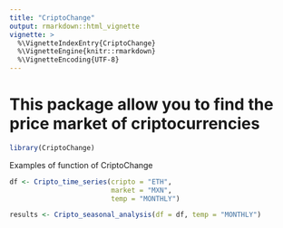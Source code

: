```yaml
---
title: "CriptoChange"
output: rmarkdown::html_vignette
vignette: >
  %\VignetteIndexEntry{CriptoChange}
  %\VignetteEngine{knitr::rmarkdown}
  %\VignetteEncoding{UTF-8}
---
```

# This package allow you to find the price market of criptocurrencies

```r
library(CriptoChange)
```

Examples of function of CriptoChange
```r
df <- Cripto_time_series(cripto = "ETH",
                         market = "MXN",
                         temp = "MONTHLY")

results <- Cripto_seasonal_analysis(df = df, temp = "MONTHLY")
```

